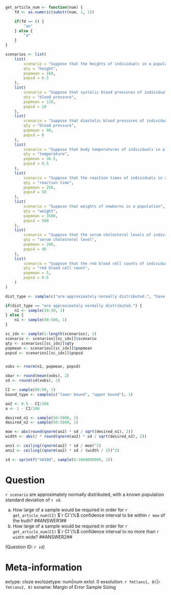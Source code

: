 ```r
get_article_num <- function(num) {
    fd <- as.numeric(substr(num, 1, 1))

    if(fd == 8) {
        "an"
    } else {
        "a"
    }
}

scenarios <- list(
    list(
        scenario = "Suppose that the heights of individuals in a population",
        qty = "height",
        popmean = 168,
        popsd = 6.5
    ),
    list(
        scenario = "Suppose that systolic blood pressures of individuals in a population",
        qty = "blood pressure",
        popmean = 120,
        popsd = 10
    ),
    list(
        scenario = "Suppose that diastolic blood pressures of individuals in a population",
        qty = "blood pressure",
        popmean = 90,
        popsd = 8
    ),
    list(
        scenario = "Suppose that body temperatures of individuals in a population",
        qty = "temperature",
        popmean = 36.5,
        popsd = 0.5
    ),
    list(
        scenario = "Suppose that the reaction times of individuals in a population",
        qty = "reaction time",
        popmean = 250,
        popsd = 50
    ),
    list(
        scenario = "Suppose that weights of newborns in a population",
        qty = "weight",
        popmean = 3500,
        popsd = 500
    ),
    list(
        scenario = "Suppose that the serum cholesterol levels of individuals in a population",
        qty = "serum cholesterol level",
        popmean = 200,
        popsd = 40
    ),
    list(
        scenario = "Suppose that the red blood cell counts of individuals in a population",
        qty = "red blood cell count",
        popmean = 5,
        popsd = 0.5
    )
)

dist_type <- sample(c("are approximately normally distributed.", "have an unknown population distribution."), 1)

if(dist_type == "are approximately normally distributed.") {
    n1 <- sample(10:50, 1)
} else {
    n1 <- sample(40:500, 1)
}

sc_idx <- sample(1:length(scenarios), 1)
scenario <- scenarios[[sc_idx]]$scenario
qty <- scenarios[[sc_idx]]$qty
popmean <- scenarios[[sc_idx]]$popmean
popsd <- scenarios[[sc_idx]]$popsd


xobs <- rnorm(n1, popmean, popsd)

xbar <- round(mean(xobs), 2)
sd <- round(sd(xobs), 2)

CI <- sample(80:99, 1)
bound_type <- sample(c("lower bound", "upper bound"), 1)

ao2 <- 0.5 - CI/200
a <- 1 - CI/100

desired_n1 <- sample(50:5000, 1)
desired_n2 <- sample(50:5000, 1)

moe <- abs(round(qnorm(ao2) * sd / sqrt(desired_n1), 2))
width <- abs(2 * round(qnorm(ao2) * sd / sqrt(desired_n2), 2))

ans1 <- ceiling((qnorm(ao2) * sd / moe)^2)
ans2 <- ceiling((qnorm(ao2) * sd / (width / 2))^2)

id <- sprintf("%010d", sample(0:1000000000, 1))

```

Question
========
`r scenario` are approximately normally distributed, with a known population standard deviation of `r sd`. 

a. How large of a sample would be required in order for `r get_article_num(CI)` $`r CI`\%$ confidence interval to be within `r moe` of the truth? ##ANSWER1##
b. How large of a sample would be required in order for `r get_article_num(CI)` $`r CI`\%$ confidence interval to no more than `r width` wide? ##ANSWER2##

(Question ID: *`r id`*)

Meta-information
================
extype: cloze
exclozetype: num|num
extol: 0
exsolution: `r fmt(ans1, 0)`|`r fmt(ans2, 0)`
exname: Margin of Error Sample Sizing